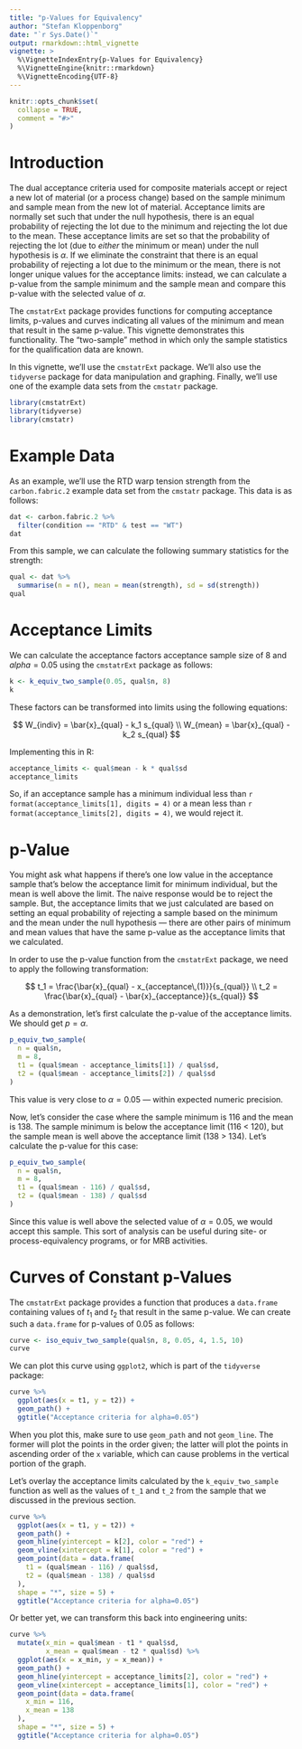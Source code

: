 ```yaml
---
title: "p-Values for Equivalency"
author: "Stefan Kloppenborg"
date: "`r Sys.Date()`"
output: rmarkdown::html_vignette
vignette: >
  %\VignetteIndexEntry{p-Values for Equivalency}
  %\VignetteEngine{knitr::rmarkdown}
  %\VignetteEncoding{UTF-8}
---
```


```r
knitr::opts_chunk$set(
  collapse = TRUE,
  comment = "#>"
)
```

# Introduction

The dual acceptance criteria used for composite materials accept or reject
a new lot of material (or a process change) based on the sample minimum and
sample mean from the new lot of material. Acceptance limits are normally
set such that under the null hypothesis, there is an equal probability
of rejecting the lot due to the minimum and rejecting the lot due to the
mean. These acceptance limits are set so that the probability of rejecting the
lot (due to *either* the minimum or mean) under the null hypothesis is
$\alpha$. If we eliminate the constraint that there is an equal probability
of rejecting a lot due to the minimum or the mean, there is not longer
unique values for the acceptance limits: instead, we can calculate a p-value
from the sample minimum and the sample mean and compare this p-value with
the selected value of $\alpha$.

The `cmstatrExt` package provides functions for computing acceptance limits,
p-values and curves indicating all values of the minimum and mean that
result in the same p-value. This vignette demonstrates this functionality.
The "two-sample" method in which only the sample statistics for the
qualification data are known.

In this vignette, we'll use the `cmstatrExt` package. We'll also use the
`tidyverse` package for data manipulation and graphing. Finally, we'll use
one of the example data sets from the `cmstatr` package.

```r
library(cmstatrExt)
library(tidyverse)
library(cmstatr)
```


# Example Data

As an example, we'll use the RTD warp tension strength from the
`carbon.fabric.2` example data set from the `cmstatr` package. This data is as
follows:

```r
dat <- carbon.fabric.2 %>% 
  filter(condition == "RTD" & test == "WT")
dat
```

From this sample, we can calculate the following summary statistics for the
strength:

```r
qual <- dat %>% 
  summarise(n = n(), mean = mean(strength), sd = sd(strength))
qual
```


# Acceptance Limits

We can calculate the acceptance factors acceptance sample size of 8 and
$alpha=0.05$ using the `cmstatrExt` package as follows:

```r
k <- k_equiv_two_sample(0.05, qual$n, 8)
k
```

These factors can be transformed into limits using the following
equations:

$$
W_{indiv} = \bar{x}_{qual} - k_1 s_{qual} \\
W_{mean} = \bar{x}_{qual} - k_2 s_{qual}
$$

Implementing this in R:

```r
acceptance_limits <- qual$mean - k * qual$sd
acceptance_limits
```

So, if an acceptance sample has a minimum individual less than
`r format(acceptance_limits[1], digits = 4)`
or a mean less than `r format(acceptance_limits[2], digits = 4)`, we would
reject it.

# p-Value
You might ask what happens if there's one low value in the acceptance sample
that's below the acceptance limit for minimum individual, but the mean
is well above the limit. The naive response would be to reject the sample.
But, the acceptance limits that we just calculated are based on setting an equal
probability of rejecting a sample based on the minimum and the mean under
the null hypothesis --- there are other pairs of minimum and mean values
that have the same p-value as the acceptance limits that we calculated.

In order to use the p-value function from the `cmstatrExt` package,
we need to apply the following transformation:

$$
t_1 = \frac{\bar{x}_{qual} - x_{acceptance\,(1)}}{s_{qual}} \\
t_2 = \frac{\bar{x}_{qual} - \bar{x}_{acceptance}}{s_{qual}}
$$

As a demonstration, let's first calculate the p-value of the acceptance limits.
We should get $p=\alpha$.

```r
p_equiv_two_sample(
  n = qual$n,
  m = 8,
  t1 = (qual$mean - acceptance_limits[1]) / qual$sd,
  t2 = (qual$mean - acceptance_limits[2]) / qual$sd
)
```

This value is very close to $\alpha=0.05$ --- within expected
numeric precision.

Now, let's consider the case where the sample minimum is 116 and the mean is
138. The sample minimum is below the acceptance limit (116 < 120), but the
sample mean is well above the acceptance limit (138 > 134). Let's calculate
the p-value for this case:

```r
p_equiv_two_sample(
  n = qual$n,
  m = 8,
  t1 = (qual$mean - 116) / qual$sd,
  t2 = (qual$mean - 138) / qual$sd
)
```

Since this value is well above the selected value of $\alpha=0.05$, we would
accept this sample. This sort of analysis can be useful during site- or
process-equivalency programs, or for MRB activities.

# Curves of Constant p-Values
The `cmstatrExt` package provides a function that produces a `data.frame`
containing values of $t_1$ and $t_2$ that result in the same p-value.
We can create such a `data.frame` for p-values of 0.05 as follows:

```r
curve <- iso_equiv_two_sample(qual$n, 8, 0.05, 4, 1.5, 10)
curve
```

We can plot this curve using `ggplot2`, which is part of the `tidyverse`
package:

```r
curve %>% 
  ggplot(aes(x = t1, y = t2)) +
  geom_path() +
  ggtitle("Acceptance criteria for alpha=0.05")
```

When you plot this, make sure to use `geom_path` and not `geom_line`.
The former will plot the points in the order given; the latter
will plot the points in ascending order of the `x` variable, which
can cause problems in the vertical portion of the graph.

Let's overlay the acceptance limits calculated by the `k_equiv_two_sample`
function as well as the values of `t_1` and `t_2` from the sample that
we discussed in the previous section.

```r
curve %>% 
  ggplot(aes(x = t1, y = t2)) +
  geom_path() +
  geom_hline(yintercept = k[2], color = "red") +
  geom_vline(xintercept = k[1], color = "red") +
  geom_point(data = data.frame(
    t1 = (qual$mean - 116) / qual$sd,
    t2 = (qual$mean - 138) / qual$sd
  ),
  shape = "*", size = 5) +
  ggtitle("Acceptance criteria for alpha=0.05")
```

Or better yet, we can transform this back into engineering units:

```r
curve %>%
  mutate(x_min = qual$mean - t1 * qual$sd,
         x_mean = qual$mean - t2 * qual$sd) %>% 
  ggplot(aes(x = x_min, y = x_mean)) +
  geom_path() +
  geom_hline(yintercept = acceptance_limits[2], color = "red") +
  geom_vline(xintercept = acceptance_limits[1], color = "red") +
  geom_point(data = data.frame(
    x_min = 116,
    x_mean = 138
  ),
  shape = "*", size = 5) +
  ggtitle("Acceptance criteria for alpha=0.05")
```

